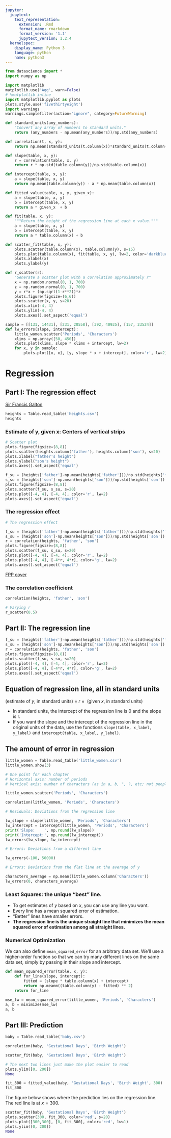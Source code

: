 ```yaml
---
jupyter:
  jupytext:
    text_representation:
      extension: .Rmd
      format_name: rmarkdown
      format_version: '1.1'
      jupytext_version: 1.2.4
  kernelspec:
    display_name: Python 3
    language: python
    name: python3
---
```


```python
from datascience import *
import numpy as np

import matplotlib
matplotlib.use('Agg', warn=False)
# %matplotlib inline
import matplotlib.pyplot as plots
plots.style.use('fivethirtyeight')
import warnings
warnings.simplefilter(action="ignore", category=FutureWarning)
```

```python
def standard_units(any_numbers):
    "Convert any array of numbers to standard units."
    return (any_numbers - np.mean(any_numbers))/np.std(any_numbers)  

def correlation(t, x, y):
    return np.mean(standard_units(t.column(x))*standard_units(t.column(y)))

def slope(table, x, y):
    r = correlation(table, x, y)
    return r * np.std(table.column(y))/np.std(table.column(x))

def intercept(table, x, y):
    a = slope(table, x, y)
    return np.mean(table.column(y)) - a * np.mean(table.column(x))

def fitted_value(table, x, y, given_x):
    a = slope(table, x, y)
    b = intercept(table, x, y)
    return a * given_x  + b

def fit(table, x, y):
    """Return the height of the regression line at each x value."""
    a = slope(table, x, y)
    b = intercept(table, x, y)
    return a * table.column(x) + b

def scatter_fit(table, x, y):
    plots.scatter(table.column(x), table.column(y), s=15)
    plots.plot(table.column(x), fit(table, x, y), lw=2, color='darkblue')
    plots.xlabel(x)
    plots.ylabel(y)
```

```python
def r_scatter(r):
    "Generate a scatter plot with a correlation approximately r"
    x = np.random.normal(0, 1, 700)
    z = np.random.normal(0, 1, 700)
    y = r*x + (np.sqrt(1-r**2))*z
    plots.figure(figsize=(6,6))
    plots.scatter(x, y, s=20)
    plots.xlim(-4, 4)
    plots.ylim(-4, 4)
    plots.axes().set_aspect('equal')
```

```python
sample = [[131, 14431], [231, 20558], [392, 40935], [157, 23524]]
def lw_errors(slope, intercept):
    little_women.scatter('Periods', 'Characters')
    xlims = np.array([50, 450])
    plots.plot(xlims, slope * xlims + intercept, lw=2)
    for x, y in sample:
        plots.plot([x, x], [y, slope * x + intercept], color='r', lw=2)
```

# Regression


## Part I: The regression effect


[Sir Francis Galton](https://en.wikipedia.org/wiki/Francis_Galton)

```python
heights = Table.read_table('heights.csv')
heights
```

### Estimate of y, given x: Centers of vertical strips

```python
# Scatter plot
plots.figure(figsize=(8,8))
plots.scatter(heights.column('father'), heights.column('son'), s=20)
plots.xlabel("father's height")
plots.ylabel("son's height")
plots.axes().set_aspect('equal')
```

```python
f_su = (heights['father']-np.mean(heights['father']))/np.std(heights['father'])
s_su = (heights['son']-np.mean(heights['son']))/np.std(heights['son'])
plots.figure(figsize=(8,8))
plots.scatter(f_su, s_su, s=20)
plots.plot([-4, 4], [-4, 4], color='r', lw=2)
plots.axes().set_aspect('equal')
```

### The regression effect

```python
# The regression effect

f_su = (heights['father']-np.mean(heights['father']))/np.std(heights['father'])
s_su = (heights['son']-np.mean(heights['son']))/np.std(heights['son'])
r = correlation(heights, 'father', 'son')
plots.figure(figsize=(8,8))
plots.scatter(f_su, s_su, s=20)
plots.plot([-4, 4], [-4, 4], color='r', lw=2)
plots.plot([-4, 4], [-4*r, 4*r], color='g', lw=2)
plots.axes().set_aspect('equal')
```

[FPP cover](fpp_cover.jpg)


### The correlation coefficient

```python
correlation(heights, 'father', 'son')
```

```python
# Varying r
r_scatter(0.5)
```

## Part II: The regression line

```python
f_su = (heights['father']-np.mean(heights['father']))/np.std(heights['father'])
s_su = (heights['son']-np.mean(heights['son']))/np.std(heights['son'])
r = correlation(heights, 'father', 'son')
plots.figure(figsize=(8,8))
plots.scatter(f_su, s_su, s=20)
plots.plot([-4, 4], [-4, 4], color='r', lw=2)
plots.plot([-4, 4], [-4*r, 4*r], color='g', lw=2)
plots.axes().set_aspect('equal')
```

## Equation of regression line, all in standard units

(estimate of $y$, in standard units) = $r ~\times~$ (given $x$, in standard units)

- In standard units, the intercept of the regression line is 0 and the slope is r.
- If you want the slope and the intercept of the regression line in the original units of the data, use the functions ``slope(table, x_label, y_label)`` and ``intercept(table, x_label, y_label)``.


## The amount of error in regression

```python
little_women = Table.read_table('little_women.csv')
little_women.show(3)
```

```python
# One point for each chapter
# Horizontal axis: number of periods
# Vertical axis: number of characters (as in a, b, ", ?, etc; not people in the book)

little_women.scatter('Periods', 'Characters')
```

```python
correlation(little_women, 'Periods', 'Characters')
```

```python
# Residuals: Deviations from the regression line

lw_slope = slope(little_women, 'Periods', 'Characters')
lw_intercept = intercept(little_women, 'Periods', 'Characters')
print('Slope:    ', np.round(lw_slope))
print('Intercept:', np.round(lw_intercept))
lw_errors(lw_slope, lw_intercept)
```

```python
# Errors: Deviations from a different line

lw_errors(-100, 50000)
```

```python
# Errors: Deviations from the flat line at the average of y

characters_average = np.mean(little_women.column('Characters'))
lw_errors(0, characters_average)
```

### Least Squares: the unique "best" line.

- To get estimates of $y$ based on $x$, you can use any line you want.
- Every line has a mean squared error of estimation.
- "Better" lines have smaller errors.
- **The regression line is the unique straight line that minimizes the mean squared error of estimation among all straight lines.**


### Numerical Optimization


We can also define `mean_squared_error` for an arbitrary data set. We'll use a higher-order function so that we can try many different lines on the same data set, simply by passing in their slope and intercept.

```python
def mean_squared_error(table, x, y):
    def for_line(slope, intercept):
        fitted = (slope * table.column(x) + intercept)
        return np.meanm((table.column(y) - fitted) ** 2)
    return for_line
```

```python
mse_lw = mean_squared_error(little_women, 'Periods', 'Characters')
a, b = minimize(mse_lw)
a, b
```

## Part III: Prediction

```python
baby = Table.read_table('baby.csv')
```

```python
correlation(baby, 'Gestational Days', 'Birth Weight')
```

```python
scatter_fit(baby, 'Gestational Days', 'Birth Weight')

# The next two lines just make the plot easier to read
plots.ylim([0, 200])
None
```

```python
fit_300 = fitted_value(baby, 'Gestational Days', 'Birth Weight', 300)
fit_300
```

The figure below shows where the prediction lies on the regression line. The red line is at $x = 300$.

```python
scatter_fit(baby, 'Gestational Days', 'Birth Weight')
plots.scatter(300, fit_300, color='red', s=20)
plots.plot([300,300], [0, fit_300], color='red', lw=1)
plots.ylim([0, 200])
None
```

```python

```
